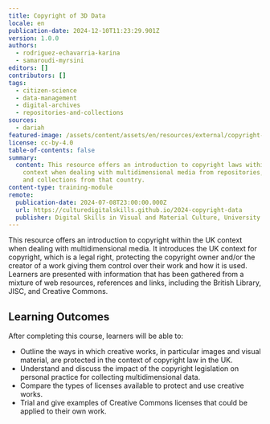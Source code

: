 ```yaml
---
title: Copyright of 3D Data
locale: en
publication-date: 2024-12-10T11:23:29.901Z
version: 1.0.0
authors:
  - rodriguez-echavarria-karina
  - samaroudi-myrsini
editors: []
contributors: []
tags:
  - citizen-science
  - data-management
  - digital-archives
  - repositories-and-collections
sources:
  - dariah
featured-image: /assets/content/assets/en/resources/external/copyright-of-3d-data/featured-image.png
license: cc-by-4.0
table-of-contents: false
summary:
  content: This resource offers an introduction to copyright laws within the UK
    context when dealing with multidimensional media from repositories, archives
    and collections from that country.
content-type: training-module
remote:
  publication-date: 2024-07-08T23:00:00.000Z
  url: https://culturedigitalskills.github.io/2024-copyright-data
  publisher: Digital Skills in Visual and Material Culture, University of Brighton
---
```

This resource offers an introduction to copyright within the UK context when dealing with multidimensional media. It introduces the UK context for copyright, which is a legal right, protecting the copyright owner and/or the creator of a work giving them control over their work and how it is used.  Learners are presented with information that has been gathered from a mixture of web resources, references and links, including the British Library, JISC, and Creative Commons.

## Learning Outcomes

After completing this course, learners will be able to:

* Outline the ways in which creative works, in particular images and visual material, are protected in the context of copyright law in the UK.
* Understand and discuss the impact of the copyright legislation on personal practice for collecting multidimensional data.
* Compare the types of licenses available to protect and use creative works.
* Trial and give examples of Creative Commons licenses that could be applied to their own work.

<ExternalResource title="Interested in learning more?" subtitle="Check out the tutorial Copyright of 3D Data" url="https://culturedigitalskills.github.io/2024-copyright-data/" />
